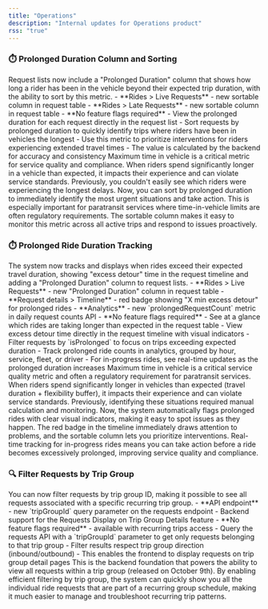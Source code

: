 ```yaml
---
title: "Operations"
description: "Internal updates for Operations product"
rss: "true"
---
```


<Update label="October 6, 2025" description="1 Feature Update">

### ⏱️ Prolonged Duration Column and Sorting

<AccordionGroup>
<Accordion title="What's New">
Request lists now include a "Prolonged Duration" column that shows how long a rider has been in the vehicle beyond their expected trip duration, with the ability to sort by this metric.
</Accordion>

<Accordion title="Where You'll See It">
- **Rides > Live Requests** - new sortable column in request table
- **Rides > Late Requests** - new sortable column in request table
- **No feature flags required**
</Accordion>

<Accordion title="What You Can Do">
- View the prolonged duration for each request directly in the request list
- Sort requests by prolonged duration to quickly identify trips where riders have been in vehicles the longest
- Use this metric to prioritize interventions for riders experiencing extended travel times
- The value is calculated by the backend for accuracy and consistency
</Accordion>

<Accordion title="Why This Matters">
Maximum time in vehicle is a critical metric for service quality and compliance. When riders spend significantly longer in a vehicle than expected, it impacts their experience and can violate service standards. Previously, you couldn't easily see which riders were experiencing the longest delays. Now, you can sort by prolonged duration to immediately identify the most urgent situations and take action. This is especially important for paratransit services where time-in-vehicle limits are often regulatory requirements. The sortable column makes it easy to monitor this metric across all active trips and respond to issues proactively.
</Accordion>
</AccordionGroup>

</Update>

<Update label="September 29, 2025" description="1 Feature Update">

### ⏱️ Prolonged Ride Duration Tracking

<AccordionGroup>
<Accordion title="What's New">
The system now tracks and displays when rides exceed their expected travel duration, showing "excess detour" time in the request timeline and adding a "Prolonged Duration" column to request lists.
</Accordion>

<Accordion title="Where You'll See It">
- **Rides > Live Requests** - new "Prolonged Duration" column in request table
- **Request details > Timeline** - red badge showing "X min excess detour" for prolonged rides
- **Analytics** - new `prolongedRequestCount` metric in daily request counts API
- **No feature flags required**
</Accordion>

<Accordion title="What You Can Do">
- See at a glance which rides are taking longer than expected in the request table
- View excess detour time directly in the request timeline with visual indicators
- Filter requests by `isProlonged` to focus on trips exceeding expected duration
- Track prolonged ride counts in analytics, grouped by hour, service, fleet, or driver
- For in-progress rides, see real-time updates as the prolonged duration increases
</Accordion>

<Accordion title="Why This Matters">
Maximum time in vehicle is a critical service quality metric and often a regulatory requirement for paratransit services. When riders spend significantly longer in vehicles than expected (travel duration + flexibility buffer), it impacts their experience and can violate service standards. Previously, identifying these situations required manual calculation and monitoring. Now, the system automatically flags prolonged rides with clear visual indicators, making it easy to spot issues as they happen. The red badge in the timeline immediately draws attention to problems, and the sortable column lets you prioritize interventions. Real-time tracking for in-progress rides means you can take action before a ride becomes excessively prolonged, improving service quality and compliance.
</Accordion>
</AccordionGroup>

</Update>

<Update label="October 8, 2025" description="1 Feature Update">

### 🔍 Filter Requests by Trip Group

<AccordionGroup>
<Accordion title="What's New">
You can now filter requests by trip group ID, making it possible to see all requests associated with a specific recurring trip group.
</Accordion>

<Accordion title="Where You'll See It">
- **API endpoint** - new `tripGroupId` query parameter on the requests endpoint
- Backend support for the Requests Display on Trip Group Details feature
- **No feature flags required** - available with recurring trips access
</Accordion>

<Accordion title="What You Can Do">
- Query the requests API with a `tripGroupId` parameter to get only requests belonging to that trip group
- Filter results respect trip group direction (inbound/outbound)
- This enables the frontend to display requests on trip group detail pages
</Accordion>

<Accordion title="Why This Matters">
This is the backend foundation that powers the ability to view all requests within a trip group (released on October 9th). By enabling efficient filtering by trip group, the system can quickly show you all the individual ride requests that are part of a recurring group schedule, making it much easier to manage and troubleshoot recurring trip patterns.
</Accordion>
</AccordionGroup>

</Update>
